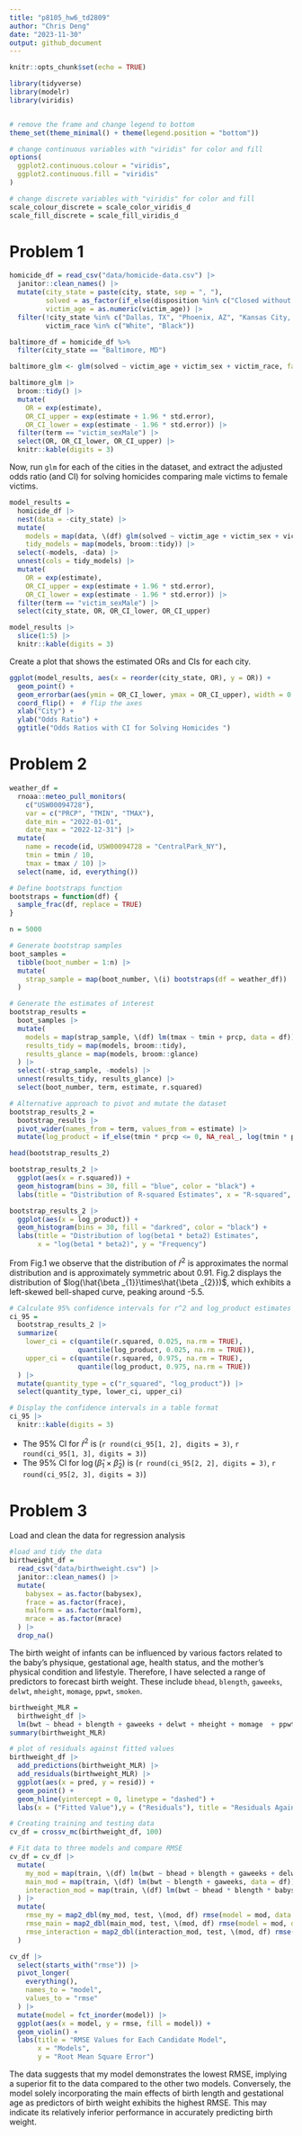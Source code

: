 ```yaml
---
title: "p8105_hw6_td2809"
author: "Chris Deng"
date: "2023-11-30"
output: github_document
---
```

```r
knitr::opts_chunk$set(echo = TRUE)

library(tidyverse)
library(modelr)
library(viridis)


# remove the frame and change legend to bottom
theme_set(theme_minimal() + theme(legend.position = "bottom"))  

# change continuous variables with "viridis" for color and fill 
options(
  ggplot2.continuous.colour = "viridis",
  ggplot2.continuous.fill = "viridis"
)

# change discrete variables with "viridis" for color and fill 
scale_colour_discrete = scale_color_viridis_d
scale_fill_discrete = scale_fill_viridis_d
```
# Problem 1
```r
homicide_df = read_csv("data/homicide-data.csv") |>
  janitor::clean_names() |>
  mutate(city_state = paste(city, state, sep = ", "),
         solved = as_factor(if_else(disposition %in% c("Closed without arrest", "Closed by arrest"), 1, 0)),
         victim_age = as.numeric(victim_age)) |>
  filter(!city_state %in% c("Dallas, TX", "Phoenix, AZ", "Kansas City, MO", "Tulsa, AL"),
         victim_race %in% c("White", "Black"))
```

```r
baltimore_df = homicide_df %>%
  filter(city_state == "Baltimore, MD")

baltimore_glm <- glm(solved ~ victim_age + victim_sex + victim_race, family = binomial, data = baltimore_df)

baltimore_glm |> 
  broom::tidy() |> 
  mutate(
    OR = exp(estimate), 
    OR_CI_upper = exp(estimate + 1.96 * std.error),
    OR_CI_lower = exp(estimate - 1.96 * std.error)) |> 
  filter(term == "victim_sexMale") |> 
  select(OR, OR_CI_lower, OR_CI_upper) |>
  knitr::kable(digits = 3)
```
Now, run `glm` for each of the cities in the dataset, and extract the adjusted odds ratio (and CI) for solving homicides comparing male victims to female victims.
```r
model_results = 
  homicide_df |> 
  nest(data = -city_state) |> 
  mutate(
    models = map(data, \(df) glm(solved ~ victim_age + victim_sex + victim_race, family = binomial(), data = df)),
    tidy_models = map(models, broom::tidy)) |> 
  select(-models, -data) |> 
  unnest(cols = tidy_models) |> 
  mutate(
    OR = exp(estimate), 
    OR_CI_upper = exp(estimate + 1.96 * std.error),
    OR_CI_lower = exp(estimate - 1.96 * std.error)) |> 
  filter(term == "victim_sexMale") |> 
  select(city_state, OR, OR_CI_lower, OR_CI_upper)

model_results |>
  slice(1:5) |> 
  knitr::kable(digits = 3)
```
Create a plot that shows the estimated ORs and CIs for each city.
```r
ggplot(model_results, aes(x = reorder(city_state, OR), y = OR)) +
  geom_point() +
  geom_errorbar(aes(ymin = OR_CI_lower, ymax = OR_CI_upper), width = 0.25) +
  coord_flip() +  # flip the axes 
  xlab("City") +
  ylab("Odds Ratio") +
  ggtitle("Odds Ratios with CI for Solving Homicides ")
```

# Problem 2

```r
weather_df = 
  rnoaa::meteo_pull_monitors(
    c("USW00094728"),
    var = c("PRCP", "TMIN", "TMAX"), 
    date_min = "2022-01-01",
    date_max = "2022-12-31") |>
  mutate(
    name = recode(id, USW00094728 = "CentralPark_NY"),
    tmin = tmin / 10,
    tmax = tmax / 10) |>
  select(name, id, everything())
```
```r
# Define bootstraps function
bootstraps = function(df) {
  sample_frac(df, replace = TRUE)
}

n = 5000

# Generate bootstrap samples
boot_samples = 
  tibble(boot_number = 1:n) |> 
  mutate(
    strap_sample = map(boot_number, \(i) bootstraps(df = weather_df))
  )

# Generate the estimates of interest
bootstrap_results = 
  boot_samples |>
  mutate(
    models = map(strap_sample, \(df) lm(tmax ~ tmin + prcp, data = df)),
    results_tidy = map(models, broom::tidy),
    results_glance = map(models, broom::glance)
  ) |> 
  select(-strap_sample, -models) |> 
  unnest(results_tidy, results_glance) |> 
  select(boot_number, term, estimate, r.squared)

# Alternative approach to pivot and mutate the dataset
bootstrap_results_2 = 
  bootstrap_results |> 
  pivot_wider(names_from = term, values_from = estimate) |> 
  mutate(log_product = if_else(tmin * prcp <= 0, NA_real_, log(tmin * prcp)))

head(bootstrap_results_2)
```
```r
bootstrap_results_2 |>
  ggplot(aes(x = r.squared)) +
  geom_histogram(bins = 30, fill = "blue", color = "black") +
  labs(title = "Distribution of R-squared Estimates", x = "R-squared", y = "Frequency")

bootstrap_results_2 |>
  ggplot(aes(x = log_product)) +
  geom_histogram(bins = 30, fill = "darkred", color = "black") +
  labs(title = "Distribution of log(beta1 * beta2) Estimates", 
       x = "log(beta1 * beta2)", y = "Frequency")
```
From Fig.1 we observe that the distribution of $\hat{r}^{2}$ is approximates the normal distribution and is approximately symmetric about 0.91. 
Fig.2 displays the distribution of $log(\hat{\beta _{1}}\times\hat{\beta _{2}})$, which exhibits a left-skewed bell-shaped curve, peaking around -5.5.

```r
# Calculate 95% confidence intervals for r^2 and log_product estimates
ci_95 = 
  bootstrap_results_2 |>
  summarize(
    lower_ci = c(quantile(r.squared, 0.025, na.rm = TRUE),
                 quantile(log_product, 0.025, na.rm = TRUE)),
    upper_ci = c(quantile(r.squared, 0.975, na.rm = TRUE),
                 quantile(log_product, 0.975, na.rm = TRUE))
  ) |> 
  mutate(quantity_type = c("r_squared", "log_product")) |>  
  select(quantity_type, lower_ci, upper_ci) 

# Display the confidence intervals in a table format
ci_95 |> 
  knitr::kable(digits = 3)

```
 *  The 95% CI for $\hat{r}^2$ is (`r round(ci_95[1, 2], digits = 3)`, `r round(ci_95[1, 3], digits = 3)`)
 *  The 95% CI for $\log(\hat{\beta}_1 \times \hat{\beta}_2)$ is (`r round(ci_95[2, 2], digits = 3)`, `r round(ci_95[2, 3], digits = 3)`)

# Problem 3
Load and clean the data for regression analysis 
```r
#load and tidy the data
birthweight_df = 
  read_csv("data/birthweight.csv") |>
  janitor::clean_names() |>
  mutate(
    babysex = as.factor(babysex),
    frace = as.factor(frace),
    malform = as.factor(malform),
    mrace = as.factor(mrace)
  ) |>
  drop_na()
```
The birth weight of infants can be influenced by various factors related to the baby's physique, gestational age, health status, and the mother's physical condition and lifestyle. Therefore, I have selected a range of predictors to forecast birth weight. These include  `bhead`, `blength`, `gaweeks`, ` delwt`, `mheight`, `momage`, `ppwt`, `smoken`.
```r
birthweight_MLR = 
  birthweight_df |>
  lm(bwt ~ bhead + blength + gaweeks + delwt + mheight + momage  + ppwt + smoken, data = _)
summary(birthweight_MLR)

# plot of residuals against fitted values
birthweight_df |>
  add_predictions(birthweight_MLR) |>
  add_residuals(birthweight_MLR) |>
  ggplot(aes(x = pred, y = resid)) +
  geom_point() +
  geom_hline(yintercept = 0, linetype = "dashed") +
  labs(x = ("Fitted Value"),y = ("Residuals"), title = "Residuals Against Fitted Values")
```
```r
# Creating training and testing data
cv_df = crossv_mc(birthweight_df, 100)

# Fit data to three models and compare RMSE
cv_df = cv_df |>
  mutate(
    my_mod = map(train, \(df) lm(bwt ~ bhead + blength + gaweeks + delwt + mheight + momage  + ppwt + smoken, data = df)),
    main_mod = map(train, \(df) lm(bwt ~ blength + gaweeks, data = df)),
    interaction_mod = map(train, \(df) lm(bwt ~ bhead * blength * babysex, data = df))
  ) |>
  mutate(
    rmse_my = map2_dbl(my_mod, test, \(mod, df) rmse(model = mod, data = df)),
    rmse_main = map2_dbl(main_mod, test, \(mod, df) rmse(model = mod, data = df)),
    rmse_interaction = map2_dbl(interaction_mod, test, \(mod, df) rmse(model = mod, data = df))
  )

cv_df |>
  select(starts_with("rmse")) |>
  pivot_longer(
    everything(),
    names_to = "model",
    values_to = "rmse"
  ) |>
  mutate(model = fct_inorder(model)) |>
  ggplot(aes(x = model, y = rmse, fill = model)) +
  geom_violin() +
  labs(title = "RMSE Values for Each Candidate Model",
       x = "Models", 
       y = "Root Mean Square Error")
```
The data suggests that my model demonstrates the lowest RMSE, implying a superior fit to the data compared to the other two models. Conversely, the model solely incorporating the main effects of birth length and gestational age as predictors of birth weight exhibits the highest RMSE. This may indicate its relatively inferior performance in accurately predicting birth weight.